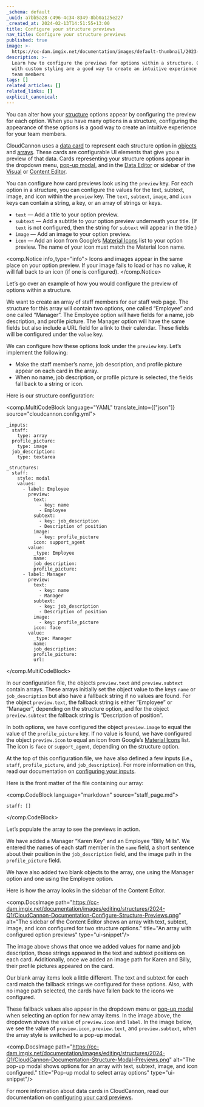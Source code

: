 ```yaml
---
_schema: default
_uuid: a7bb5a28-c496-4c34-8349-8bb0a125e227
_created_at: 2024-02-13T14:51:55+13:00
title: Configure your structure previews
nav_title: Configure your structure previews
published: true
image: >-
  https://cc-dam.imgix.net/documentation/images/default-thumbnail/2023-Q4/CloudCannon-Documentation-Thumbnail.png
description: >-
  Learn how to configure the previews for options within a structure. Options
  with custom styling are a good way to create an intuitive experience for your
  team members
tags: []
related_articles: []
related_links: []
explicit_canonical:
---
```

You can alter how your [structure](/documentation/articles/create-a-structure/) options appear by configuring the preview for each option. When you have many options in a structure, configuring the appearance of these options is a good way to create an intuitive experience for your team members.

CloudCannon uses a [data card](/documentation/articles/configure-your-card-previews/) to represent each structure option in [objects](/documentation/articles/editing-objects-in-your-data/) and [arrays](/documentation/articles/using-arrays-to-edit-your-data). These cards are configurable UI elements that give you a preview of that data. Cards representing your structure options appear in the dropdown menu, [pop-up modal](/documentation/articles/create-a-structure/#create-a-structures-modal), and in the [Data Editor](/documentation/articles/introducing-the-data-editor) or sidebar of the [Visual](/documentation/articles/introducing-the-visual-editor) or [Content Editor](/documentation/articles/introducing-the-content-editor).

You can configure how card previews look using the `preview` key. For each option in a structure, you can configure the values for the text, subtext, image, and icon within the `preview` key. The `text`, `subtext`, `image`, and `icon` keys can contain a string, a key, or an array of strings or keys.

* `text` — Add a title to your option preview.
* `subtext` — Add a subtitle to your option preview underneath your title. (If `text` is not configured, then the string for `subtext` will appear in the title.)
* `image` — Add an image to your option preview.
* `icon` — Add an icon from Google’s [Material Icons](https://fonts.google.com/icons?icon.set=Material+Icons) list to your option preview. The name of your icon must match the Material Icon name.

<comp.Notice info_type="info">
  Icons and images appear in the same place on your option preview. If your image fails to load or has no value, it will fall back to an icon (if one is configured).
</comp.Notice>

Let’s go over an example of how you would configure the preview of options within a structure.

We want to create an array of staff members for our staff web page. The structure for this array will contain two options, one called “Employee” and one called “Manager”. The Employee option will have fields for a name, job description, and profile picture. The Manager option will have the same fields but also include a URL field for a link to their calendar. These fields will be configured under the `value` key.

We can configure how these options look under the `preview` key. Let’s implement the following:

* Make the staff member’s name, job description, and profile picture appear on each card in the array.
* When no name, job description, or profile picture is selected, the fields fall back to a string or icon.

Here is our structure configuration:

<comp.MultiCodeBlock language="YAML" translate_into={["json"]} source="cloudcannon.config.yml">
```
_inputs:
  staff:
    type: array
  profile_picture:
    type: image
  job_description:
    type: textarea

_structures:
  staff:
    style: modal
    values:
      - label: Employee
        preview:
          text:
            - key: name
            - Employee
          subtext:
            - key: job_description
            - Description of position
          image:
            - key: profile_picture
          icon: support_agent
        value:
          _type: Employee
          name:
          job_description:
          profile_picture:
      - label: Manager
        preview:
          text:
            - key: name
            - Manager
          subtext:
            - key: job_description
            - Description of position
          image:
            - key: profile_picture
          icon: face
        value:
          _type: Manager
          name:
          job_description:
          profile_picture:
          url:
```
</comp.MultiCodeBlock>

In our configuration file, the objects `preview.text` and `preview.subtext` contain arrays. These arrays initially set the object value to the keys `name` or `job_description` but also have a fallback string if no values are found. For the object `preview.text`, the fallback string is either “Employee” or “Manager”, depending on the structure option, and for the object `preview.subtext` the fallback string is “Description of position”.

In both options, we have configured the object `preview.image` to equal the value of the `profile_picture` key. If no value is found, we have configured the object `preview.icon` to equal an icon from Google’s [Material Icons](https://fonts.google.com/icons?icon.set=Material+Icons) list. The icon is `face` or `support_agent`, depending on the structure option.

At the top of this configuration file, we have also defined a few inputs (i.e., `staff`, `profile_picture`, and `job_description`). For more information on this, read our documentation on [configuring your inputs](/documentation/articles/configure-your-inputs).

Here is the front matter of the file containing our array:

<comp.CodeBlock language="markdown" source="staff_page.md">
```
staff: []
```
</comp.CodeBlock>

Let’s populate the array to see the previews in action.

We have added a Manager “Karen Key” and an Employee “Billy Mills”. We entered the names of each staff member in the `name` field, a short sentence about their position in the `job_description` field, and the image path in the `profile_picture` field.

We have also added two blank objects to the array, one using the Manager option and one using the Employee option.

Here is how the array looks in the sidebar of the Content Editor.

<comp.DocsImage path="https://cc-dam.imgix.net/documentation/images/editing/structures/2024-Q1/CloudCannon-Documentation-Configure-Structure-Previews.png" alt="The sidebar of the Content Editor shows an array with text, subtext, image, and icon configured for two structure options." title="An array with configured option previews" type="ui-snippet"/>

The image above shows that once we added values for name and job description, those strings appeared in the text and subtext positions on each card. Additionally, once we added an image path for Karen and Billy, their profile pictures appeared on the card.

Our blank array items look a little different. The text and subtext for each card match the fallback strings we configured for these options. Also, with no image path selected, the cards have fallen back to the icons we configured.

These fallback values also appear in the dropdown menu or [pop-up modal](/documentation/articles/create-a-structure/#create-a-structures-modal) when selecting an option for new array items. In the image above, the dropdown shows the value of `preview.icon` and `label`. In the image below, we see the value of `preview.icon`, `preview.text`, and `preview.subtext`, when the array style is switched to a pop-up modal.

<comp.DocsImage path="https://cc-dam.imgix.net/documentation/images/editing/structures/2024-Q1/CloudCannon-Documentation-Structure-Modal-Previews.png" alt="The pop-up modal shows options for an array with text, subtext, image, and icon configured." title="Pop-up modal to select array options" type="ui-snippet"/>

For more information about data cards in CloudCannon, read our documentation on&nbsp;[configuring your card previews](/documentation/articles/configure-your-card-previews).